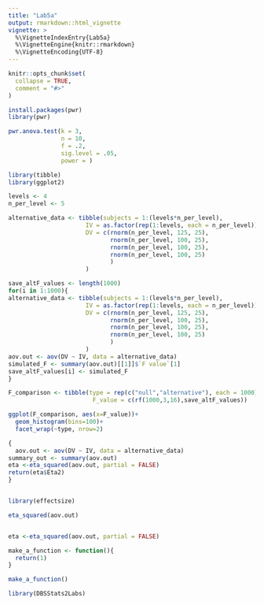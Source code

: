 ```yaml
---
title: "Lab5a"
output: rmarkdown::html_vignette
vignette: >
  %\VignetteIndexEntry{Lab5a}
  %\VignetteEngine{knitr::rmarkdown}
  %\VignetteEncoding{UTF-8}
---
```


```r
knitr::opts_chunk$set(
  collapse = TRUE,
  comment = "#>"
)
```

```r
install.packages(pwr)
library(pwr)
```

```r
pwr.anova.test(k = 3,
               n = 10,
               f = .2,
               sig.level = .05,
               power = )
```

```r
library(tibble)
library(ggplot2)

levels <- 4
n_per_level <- 5

alternative_data <- tibble(subjects = 1:(levels*n_per_level),
                      IV = as.factor(rep(1:levels, each = n_per_level)),
                      DV = c(rnorm(n_per_level, 125, 25),
                             rnorm(n_per_level, 100, 25),
                             rnorm(n_per_level, 100, 25),
                             rnorm(n_per_level, 100, 25)
                             )
                      )

save_altF_values <- length(1000)
for(i in 1:1000){
alternative_data <- tibble(subjects = 1:(levels*n_per_level),
                      IV = as.factor(rep(1:levels, each = n_per_level)),
                      DV = c(rnorm(n_per_level, 125, 25),
                             rnorm(n_per_level, 100, 25),
                             rnorm(n_per_level, 100, 25),
                             rnorm(n_per_level, 100, 25)
                             )
                      )
aov.out <- aov(DV ~ IV, data = alternative_data)
simulated_F <- summary(aov.out)[[1]]$`F value`[1]
save_altF_values[i] <- simulated_F
}

F_comparison <- tibble(type = rep(c("null","alternative"), each = 1000), 
                        F_value = c(rf(1000,3,16),save_altF_values))

ggplot(F_comparison, aes(x=F_value))+
  geom_histogram(bins=100)+
  facet_wrap(~type, nrow=2)

{
  aov.out <- aov(DV ~ IV, data = alternative_data)
summary_out <- summary(aov.out)
eta <-eta_squared(aov.out, partial = FALSE)
return(eta$Eta2)
}


library(effectsize)

eta_squared(aov.out)


eta <-eta_squared(aov.out, partial = FALSE)

```

```r
make_a_function <- function(){
  return(1)
}

make_a_function()
```

```r
library(DBSStats2Labs)
```
